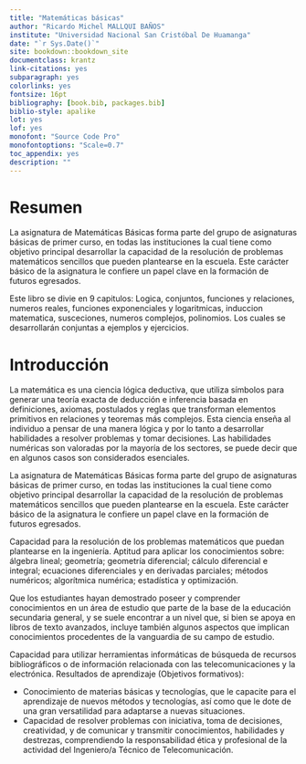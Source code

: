 ```yaml
---
title: "Matemáticas básicas"
author: "Ricardo Michel MALLQUI BAÑOS"
institute: "Universidad Nacional San Cristóbal De Huamanga"
date: "`r Sys.Date()`"
site: bookdown::bookdown_site
documentclass: krantz
link-citations: yes
subparagraph: yes
colorlinks: yes
fontsize: 16pt
bibliography: [book.bib, packages.bib]
biblio-style: apalike
lot: yes
lof: yes
monofont: "Source Code Pro"
monofontoptions: "Scale=0.7"
toc_appendix: yes
description: ""
---
```


```{=tex}
\newcommand{\N}{\mathbb{N}}
\newcommand{\R}{\mathbb{R}}
\newcommand{\CC}{\mathbb{C}}
\newcommand{\I}{\mathbb{I}}
\newcommand{\f}{\mathbb{f}}
\newcommand{\X}{\mathbb{X}}
\newcommand{\D}{\mathbb{D}}
\newcommand{\Z}{\mathbb{Z}}
\newcommand{\Q}{\mathbb{Q}}
\newcommand{\norm}[1]{\left\Vert#1\right\Vert}
\newcommand{\abs}[1]{\left\vert#1\right\vert}
\newcommand{\set}[1]{\left\{#1\right\}}
\newcommand{\seq}[1]{\left<#1\right>}
\newcommand{\co}[1]{\left[#1\right]}
\newcommand{\cc}[1]{\left(#1\right)}
\newcommand{\J}{\mathcal{J}}
\newcommand{\K}{\mathcal{K}}
\newcommand{\M}{\mathcal{M}}
\newcommand{\F}{\mathcal{F}}
```
# Resumen {.unnumbered}

La asignatura de Matemáticas Básicas forma parte del grupo de asignaturas básicas de primer curso, en todas las instituciones la cual tiene como objetivo principal desarrollar la capacidad de la resolución de problemas matemáticos sencillos que pueden plantearse en la escuela. Este carácter básico de la asignatura le confiere un papel clave en la formación de futuros egresados.

Este libro se divie en 9 capitulos: Logica, conjuntos, funciones y relaciones, numeros reales, funciones exponenciales y logaritmicas, induccion matematica, susceciones, numeros complejos, polinomios. Los cuales se desarrollarán conjuntas a ejemplos y ejercicios.

# Introducción {.unnumbered}

La matemática es una ciencia lógica deductiva, que utiliza símbolos para generar una teoría exacta de deducción e inferencia basada en definiciones, axiomas, postulados y reglas que transforman elementos primitivos en relaciones y teoremas más complejos. Esta ciencia enseña al individuo a pensar de una manera lógica y por lo tanto a desarrollar habilidades a resolver problemas y tomar decisiones. Las habilidades numéricas son valoradas por la mayoría de los sectores, se puede decir que en algunos casos son considerados esenciales.

La asignatura de Matemáticas Básicas forma parte del grupo de asignaturas básicas de primer curso, en todas las instituciones la cual tiene como objetivo principal desarrollar la capacidad de la resolución de problemas matemáticos sencillos que pueden plantearse en la escuela. Este carácter básico de la asignatura le confiere un papel clave en la formación de futuros egresados.

Capacidad para la resolución de los problemas matemáticos que puedan plantearse en la ingeniería. Aptitud para aplicar los conocimientos sobre: álgebra lineal; geometría; geometría diferencial; cálculo diferencial e integral; ecuaciones diferenciales y en derivadas parciales; métodos numéricos; algorítmica numérica; estadística y optimización.

 Que los estudiantes hayan demostrado poseer y comprender conocimientos en un área de estudio que parte de la base de la educación secundaria general, y se suele encontrar a un nivel que, si bien se apoya en libros de texto avanzados, incluye también algunos aspectos que implican conocimientos procedentes de la vanguardia de su campo de estudio.

 Capacidad para utilizar herramientas informáticas de búsqueda de recursos bibliográficos o de información relacionada con las telecomunicaciones y la electrónica. Resultados de aprendizaje (Objetivos formativos):

 * Conocimiento de materias básicas y tecnologías, que le capacite para el aprendizaje de nuevos métodos y tecnologías, así como que le dote de una gran versatilidad para adaptarse a nuevas situaciones.
 * Capacidad de resolver problemas con iniciativa, toma de decisiones, creatividad, y de comunicar y transmitir conocimientos, habilidades y destrezas, comprendiendo la responsabilidad ética y profesional de la actividad del Ingeniero/a Técnico de Telecomunicación.
